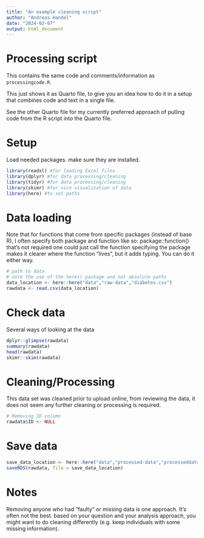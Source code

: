 ```yaml
---
title: "An example cleaning script"
author: "Andreas Handel"
date: "2024-02-07"
output: html_document
---
```


# Processing script

This contains the same code and comments/information as `processingcode.R`.

This just shows it as Quarto file, to give you an idea how to do it in a setup that combines code and text in a single file.

See the other Quarto file for my currently preferred approach of pulling code from the R script into the Quarto file.

# Setup

Load needed packages. make sure they are installed.

```r
library(readxl) #for loading Excel files
library(dplyr) #for data processing/cleaning
library(tidyr) #for data processing/cleaning
library(skimr) #for nice visualization of data 
library(here) #to set paths
```

# Data loading

Note that for functions that come from specific packages (instead of base R), I often specify both package and function like so: package::function() that's not required one could just call the function specifying the package makes it clearer where the function "lives", but it adds typing. You can do it either way.

```r
# path to data
# note the use of the here() package and not absolute paths
data_location <- here::here("data","raw-data","diabetes.csv")
rawdata <- read.csv(data_location)
```

# Check data

Several ways of looking at the data

```r
dplyr::glimpse(rawdata)
summary(rawdata)
head(rawdata)
skimr::skim(rawdata)
```

# Cleaning/Processing

This data set was cleaned prior to upload online, from reviewing the data, it does not seem any further cleaning or processing is required.

```r
# Removing ID column
rawdata$ID <- NULL
```

# Save data

```r
save_data_location <- here::here("data","processed-data","processeddata.rds")
saveRDS(rawdata, file = save_data_location)
```

# Notes

Removing anyone who had "faulty" or missing data is one approach. It's often not the best. based on your question and your analysis approach, you might want to do cleaning differently (e.g. keep individuals with some missing information).
